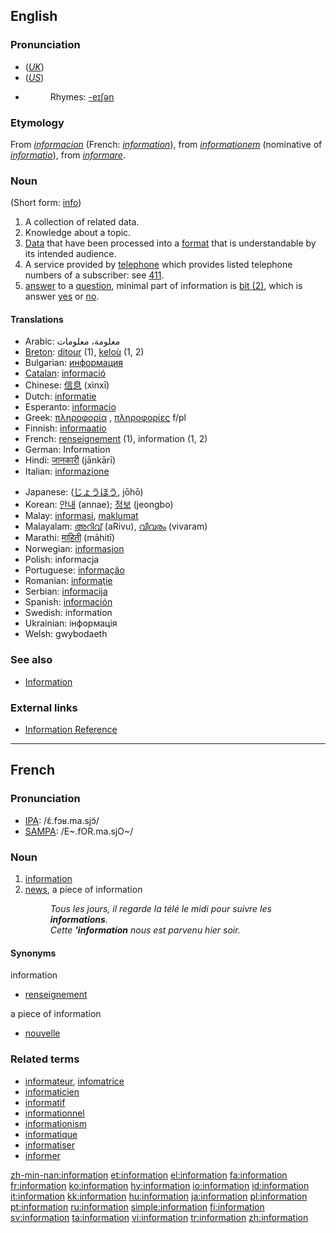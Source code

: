 {{see|Information}}
{{wikipedia|dab=Information (disambiguation)|information}}
==English==

{{rank|force|character|taking|466|information|seem|book|story}}

===Pronunciation===
*(''[[Received Pronunciation|UK]]'') {{IPA|/ˌɪnfəˈmeɪʃən/}}
*(''[[General American|US]]'') {{IPA|/ˌɪnfəɹˈmeɪʃən/}}
*{{audio|en-us-information.ogg|Audio (US)}}
*:Rhymes: [[Rhymes:English:-eɪʃǝn|-eɪʃǝn]]

===Etymology===
From {{OF.}} ''[[informacion]]'' (French: ''[[#French|information]]''), from {{L.}} ''[[informationem]]'' (nominative of ''[[informatio]]''), from ''[[informare]]''.

===Noun===
{{wikipedia}}
{{en-noun|-}} (Short form: [[info]])

# A collection of related data.
# Knowledge about a topic.
# [[Data]] that have been processed into a [[format]] that is understandable by its intended audience.
# A service provided by [[telephone]] which provides listed telephone numbers of a subscriber: see [[411]].
# [[answer]] to a [[question]], minimal part of information is [[Bit#bit_.282.29|bit (2)]], which is answer [[yes]] or [[no]].

====Translations====
{{trans-top}}
*Arabic: معلومة، معلومات
*[[Breton]]: [[ditour]] {{m}} (1), [[keloù]] {{m}} (1, 2)
*Bulgarian: [[информация]] {{f}}
*[[Catalan]]: [[informació]] {{f}}
*Chinese: [[信息]] (xìnxī)
*Dutch: [[informatie]] {{f}}
*Esperanto: [[informacio]]
*Greek: [[πληροφορία]] {{f}}, [[πληροφορίες]] f/pl
*Finnish: [[informaatio]]
*French: [[renseignement]] {{m}} (1), information {{f}} (1, 2)
*German: Information {{f}}
*Hindi: [[जानकारी]] (jānkārī)
*Italian: [[informazione]]
{{trans-mid}}
*Japanese: {{JAchar|[[情報]]}} ([[じょうほう]], jōhō)
*Korean: [[안내]] (annae); [[정보]] (jeongbo)
*Malay: [[informasi]], [[maklumat]]
*Malayalam: [[അറിവ്]] (aRivu), [[വിവരം]] (vivaram)
*Marathi: [[माहिती]] (māhitī)
*Norwegian: [[informasjon]]
*Polish: informacja {{f}}
*Portuguese: [[informação]] {{f}}
*Romanian: [[informaţie]] {{f}}
*Serbian: [[informacija]] {{f}}
*Spanish: [[información]] {{f}}
*Swedish: information {{c}}
*Ukrainian: інформація {{f}}
*Welsh: gwybodaeth {{f}}
{{trans-bottom}}

===See also===
*[[Information]]

===External links===
*[http://www.referencenter.com Information Reference]

----

==French==

===Pronunciation===
*[[w:IPA|IPA]]: /ɛ̃.fɔʁ.ma.sjɔ̃/
*[[w:SAMPA|SAMPA]]: /E~.fOR.ma.sjO~/

===Noun===
{{en-noun|f}}

# [[#French|information]]
# [[news]], a piece of information
#: ''Tous les jours, il regarde la télé le midi pour suivre les '''informations'''.''
#: ''Cette ''''information''' nous est parvenu hier soir.''

====Synonyms====
;information
*[[renseignement]]

;a piece of information
*[[nouvelle]]

===Related terms===
*[[informateur]], [[infomatrice]]
*[[informaticien]]
*[[informatif]]
*[[informationnel]]
*[[informationism]]
*[[informatique]]
*[[informatiser]]
*[[informer]]

[[zh-min-nan:information]]
[[et:information]]
[[el:information]]
[[fa:information]]
[[fr:information]]
[[ko:information]]
[[hy:information]]
[[io:information]]
[[id:information]]
[[it:information]]
[[kk:information]]
[[hu:information]]
[[ja:information]]
[[pl:information]]
[[pt:information]]
[[ru:information]]
[[simple:information]]
[[fi:information]]
[[sv:information]]
[[ta:information]]
[[vi:information]]
[[tr:information]]
[[zh:information]]